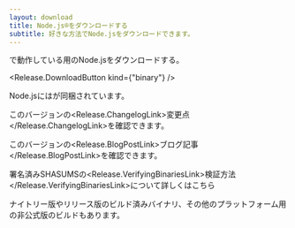```yaml
---
layout: download
title: Node.js®をダウンロードする
subtitle: 好きな方法でNode.jsをダウンロードできます。
---
```


<section>
<Release.BitnessDropdown />で動作している<Release.OperatingSystemDropdown />用のNode.js<Release.VersionDropdown />をダウンロードする。

<Release.DownloadButton kind={"binary"} />
</section>

<section>
Node.jsには<Release.NpmLink />が同梱されています。

このバージョンの<Release.ChangelogLink>変更点</Release.ChangelogLink>を確認できます。

このバージョンの<Release.BlogPostLink>ブログ記事</Release.BlogPostLink>を確認できます。

署名済みSHASUMSの<Release.VerifyingBinariesLink>検証方法</Release.VerifyingBinariesLink>について詳しくはこちら

<LinkWithArrow href="https://nodejs.org/download/nightly/">ナイトリー版</LinkWithArrow>や<LinkWithArrow href="https://nodejs.org/download/release/">リリース版</LinkWithArrow>のビルド済みバイナリ、その他のプラットフォーム用の<LinkWithArrow href="https://unofficial-builds.nodejs.org/download/">非公式版</LinkWithArrow>のビルドもあります。
</section>
